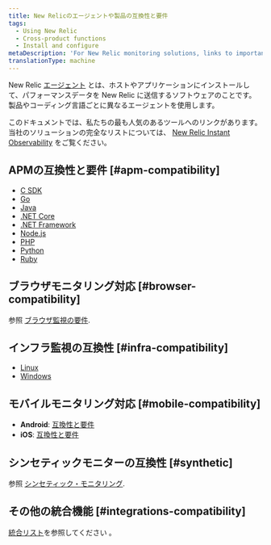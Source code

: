 ```yaml
---
title: New Relicのエージェントや製品の互換性と要件
tags:
  - Using New Relic
  - Cross-product functions
  - Install and configure
metaDescription: 'For New Relic monitoring solutions, links to important compatibility and requirements documentation.'
translationType: machine
---
```


New Relic [エージェント](/docs/using-new-relic/welcome-new-relic/get-started/glossary#agent) とは、ホストやアプリケーションにインストールして、パフォーマンスデータを New Relic に送信するソフトウェアのことです。製品やコーディング言語ごとに異なるエージェントを使用します。

このドキュメントでは、私たちの最も人気のあるツールへのリンクがあります。当社のソリューションの完全なリストについては、 [New Relic Instant Observability](https://newrelic.com/instant-observability/) をご覧ください。

## APMの互換性と要件 [#apm-compatibility]

* [C SDK](/docs/agents/c-sdk/get-started/c-sdk-compatibility-requirements)
* [Go](/docs/agents/go-agent/get-started/go-agent-compatibility-requirements)
* [Java](/docs/compatibility-requirements-java-agent)
* [.NET Core](/docs/agents/net-agent/installation/compatibility-requirements-net-core-agent)
* [.NET Framework](/docs/agents/net-agent/getting-started/compatibility-requirements-net-agent)
* [Node.js](/docs/agents/nodejs-agent/getting-started/compatibility-requirements-nodejs-agent)
* [PHP](/docs/agents/php-agent/getting-started/php-agent-compatibility-requirements)
* [Python](/docs/agents/python-agent/getting-started/compatibility-requirements-python-agent)
* [Ruby](/docs/agents/ruby-agent/getting-started/new-relic-ruby#compat)

## ブラウザモニタリング対応 [#browser-compatibility]

参照 [ブラウザ監視の要件](/docs/browser/new-relic-browser/getting-started/compatibility-requirements-browser-monitoring).

## インフラ監視の互換性 [#infra-compatibility]

* [Linux](/docs/infrastructure/new-relic-infrastructure/getting-started/compatibility-requirements-new-relic-infrastructure)
* [Windows](/docs/infrastructure/new-relic-infrastructure/getting-started/compatibility-requirements-new-relic-infrastructure)

## モバイルモニタリング対応 [#mobile-compatibility]

* **Android**: [互換性と要件](/docs/mobile-monitoring/new-relic-mobile-android/get-started/new-relic-android-compatibility-requirements)
* **iOS**: [互換性と要件](/docs/mobile-monitoring/new-relic-mobile-ios/get-started/new-relic-ios-compatibility-requirements)

## シンセティックモニターの互換性 [#synthetic]

参照 [シンセティック・モニタリング](/docs/synthetics/new-relic-synthetics/getting-started/introduction-new-relic-synthetics#compatibility).

## その他の統合機能 [#integrations-compatibility]

[統合リスト](https://newrelic.com/instant-observability)を参照してください 。